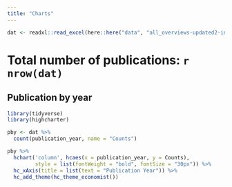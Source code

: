 ```yaml
---
title: "Charts"
---
```




```r

dat <- readxl::read_excel(here::here("data", "all_overviews-updated2-inriched2.xlsx"))
```

# Total number of publications: `r nrow(dat)`



## Publication by year

```r
library(tidyverse)
library(highcharter)

pby <- dat %>% 
  count(publication_year, name = "Counts")

pby %>%
  hchart('column', hcaes(x = publication_year, y = Counts),
         style = list(fontWeight = "bold", fontSize = "30px")) %>% 
  hc_xAxis(title = list(text = "Publication Year")) %>% 
  hc_add_theme(hc_theme_economist())

```


